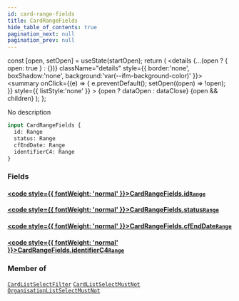 ```yaml
---
id: card-range-fields
title: CardRangeFields
hide_table_of_contents: true
pagination_next: null
pagination_prev: null
---
```







  const [open, setOpen] = useState(startOpen);
  return (
    <details {...(open ? { open: true } : {})} className="details" style={{ border:'none', boxShadow:'none', background:'var(--ifm-background-color)' }}>
      <summary
        onClick={(e) => {
          e.preventDefault();
          setOpen((open) => !open);
        }}
        style={{ listStyle:'none' }}
      >
      {open ? dataOpen : dataClose}
      </summary>
      {open && children}
    </details>
  );
};




No description


```graphql
input CardRangeFields {
  id: Range
  status: Range
  cfEndDate: Range
  identifierC4: Range
}
```




### Fields

#### [<code style={{ fontWeight: 'normal' }}>CardRangeFields.<b>id</b></code>](#)<Bullet />[`Range`](/cris/inputs/range) <Badge class="secondary" text="input"/>
> 
> 

#### [<code style={{ fontWeight: 'normal' }}>CardRangeFields.<b>status</b></code>](#)<Bullet />[`Range`](/cris/inputs/range) <Badge class="secondary" text="input"/>
> 
> 

#### [<code style={{ fontWeight: 'normal' }}>CardRangeFields.<b>cfEndDate</b></code>](#)<Bullet />[`Range`](/cris/inputs/range) <Badge class="secondary" text="input"/>
> 
> 

#### [<code style={{ fontWeight: 'normal' }}>CardRangeFields.<b>identifierC4</b></code>](#)<Bullet />[`Range`](/cris/inputs/range) <Badge class="secondary" text="input"/>
> 
> 



### Member of

[`CardListSelectFilter`](/cris/inputs/card-list-select-filter)  <Badge class="secondary" text="input"/><Bullet />[`CardListSelectMustNot`](/cris/inputs/card-list-select-must-not)  <Badge class="secondary" text="input"/><Bullet />[`OrganisationListSelectMustNot`](/cris/inputs/organisation-list-select-must-not)  <Badge class="secondary" text="input"/>

